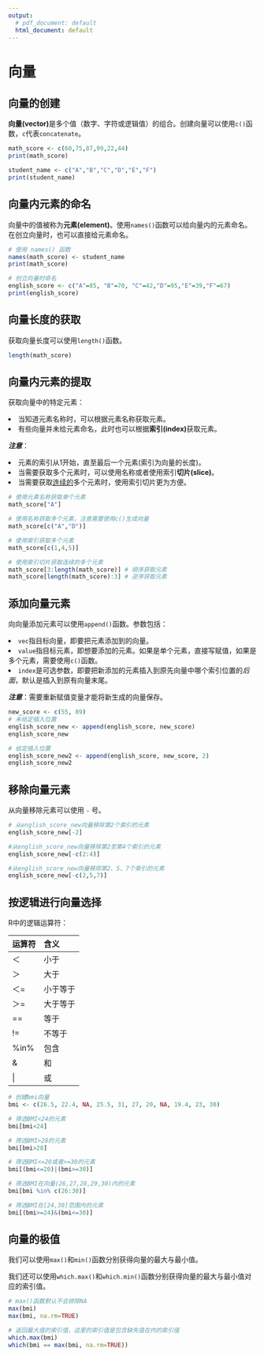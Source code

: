 ---
output:
  # pdf_document: default
  html_document: default
---

# 向量 {#chapter004-label-vector} 
## 向量的创建
**向量(vector)**是多个值（数字、字符或逻辑值）的组合。创建向量可以使用`c()`函数，`c`代表`concatenate`。

```{r chapter004-vector-mathScore}
math_score <- c(60,75,87,99,22,44)
print(math_score)

student_name <- c("A","B","C","D","E","F")
print(student_name)
```

## 向量内元素的命名
向量中的值被称为**元素(element)**。使用`names()`函数可以给向量内的元素命名。在创立向量时，也可以直接给元素命名。
```{r chapter004-vector-name}
# 使用 names() 函数
names(math_score) <- student_name
print(math_score)

# 创立向量时命名
english_score <- c("A"=85, "B"=70, "C"=42,"D"=95,"E"=39,"F"=67)
print(english_score)
```

## 向量长度的获取
获取向量长度可以使用`length()`函数。
```{r chapter004-vector-length}
length(math_score)
```

## 向量内元素的提取
获取向量中的特定元素：

<li>当知道元素名称时，可以根据元素名称获取元素。</li>
<li>有些向量并未给元素命名，此时也可以根据**索引(index)**获取元素。</li>

***注意***：

<li>元素的索引从1开始，直至最后一个元素(索引为向量的长度)。</li>
<li>当需要获取多个元素时，可以使用名称或者使用索引**切片(slice)**。</li>
<li>当需要获取<u>连续的</u>多个元素时，使用索引切片更为方便。</li>

```{r chapter004-vector-retrieve}
# 使用元素名称获取单个元素
math_score["A"]

# 使用名称获取多个元素，注意需要使用c()生成向量
math_score[c("A","D")]

# 使用索引获取多个元素
math_score[c(1,4,5)]

# 使用索引切片获取连续的多个元素
math_score[3:length(math_score)] # 顺序获取元素
math_score[length(math_score):3] # 逆序获取元素
```

## 添加向量元素
向向量添加元素可以使用`append()`函数。参数包括：

<li>`vec`指目标向量，即要把元素添加到的向量。</li>
<li>`value`指目标元素，即想要添加的元素。如果是单个元素，直接写赋值，如果是多个元素，需要使用`c()`函数。</li>
<li>`index`是可选参数，即要把新添加的元素插入到原先向量中哪个索引位置的*后面*，默认是插入到原有向量末尾。</li>
***注意***：需要重新赋值变量才能将新生成的向量保存。

```{r chapter004-vector-insertion}
new_score <- c(55, 89)
# 未给定插入位置
english_score_new <- append(english_score, new_score) 
english_score_new

# 给定插入位置
english_score_new2 <- append(english_score, new_score, 2)
english_score_new2
```

## 移除向量元素
从向量移除元素可以使用 `-` 号。
```{r chapter004-vector-remove}
# 从english_score_new向量移除第2个索引的元素
english_score_new[-2]

#从english_score_new向量移除第2至第4个索引的元素
english_score_new[-c(2:4)]

#从english_score_new向量移除第2、5、7个索引的元素
english_score_new[-c(2,5,7)]
```

## 按逻辑进行向量选择
R中的逻辑运算符：

|**运算符**|**含义**|
|:---|:---|
|＜|小于|
|＞|大于|
|＜=|小于等于|
|＞=|大于等于|
|==|等于|
|!=|不等于|
|%in%|包含|
|&|和|
|\||或|

```{r chapter004-vector-logic}
# 创建bmi向量
bmi <- c(26.5, 22.4, NA, 25.5, 31, 27, 20, NA, 19.4, 23, 30)

# 筛选BMI<24的元素
bmi[bmi<24]

# 筛选BMI>28的元素
bmi[bmi>28] 

# 筛选BMI<=20或者>=30的元素
bmi[(bmi<=20)|(bmi>=30)] 

# 筛选BMI在向量(26,27,28,29,30)内的元素
bmi[bmi %in% c(26:30)] 

# 筛选BMI在[24,30]范围内的元素
bmi[(bmi>=24)&(bmi<=30)] 
```

## 向量的极值
我们可以使用`max()`和`min()`函数分别获得向量的最大与最小值。

我们还可以使用`which.max()`和`which.min()`函数分别获得向量的最大与最小值对应的索引值。

```{r chapter004-vector-extremum}
# max()函数默认不会排除NA
max(bmi) 
max(bmi, na.rm=TRUE) 

# 返回最大值的索引值，这里的索引值是包含缺失值在内的索引值
which.max(bmi) 
which(bmi == max(bmi, na.rm=TRUE))
```
